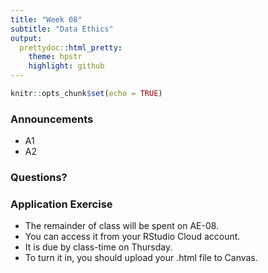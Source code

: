 ```yaml
---
title: "Week 08"
subtitle: "Data Ethics"
output: 
  prettydoc::html_pretty:
    theme: hpstr
    highlight: github
---
```


```r
knitr::opts_chunk$set(echo = TRUE)
```

### Announcements

- A1
- A2

### Questions?


### Application Exercise

- The remainder of class will be spent on AE-08. 
- You can access it from your RStudio Cloud account. 
- It is due by class-time on Thursday. 
- To turn it in, you should upload your .html file to Canvas.